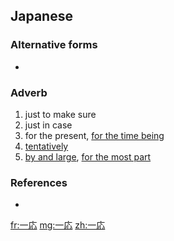 ==Japanese==
{{ja-kanjitab|いち|おう|yomi=on}}

===Alternative forms===
* {{l/ja|一往}}

===Adverb===
{{ja-pos|いちおう|adverb}}

# just to make sure
# just in case
# for the present, [[for the time being]]
# [[tentatively]]
# [[by and large]], [[for the most part]]

===References===
* {{R:Shogakukan}}

[[fr:一応]]
[[mg:一応]]
[[zh:一応]]